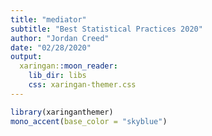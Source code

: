 ```yaml
---
title: "mediator"
subtitle: "Best Statistical Practices 2020"  
author: "Jordan Creed"
date: "02/28/2020"
output:
  xaringan::moon_reader:
    lib_dir: libs
    css: xaringan-themer.css
---
```


```r
library(xaringanthemer)
mono_accent(base_color = "skyblue")
```
